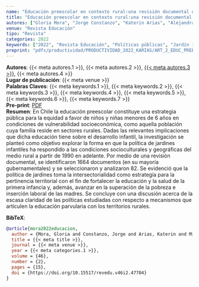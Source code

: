 ```yaml
---
name: "Educación preescolar en contexto rural:una revisión documental de las políticaspúblicas en Chile"
title: "Educación preescolar en contexto rural:una revisión documental de las políticaspúblicas en Chile"
autores: ["Gloria Mora", "Jorge Constanzo", "Katerin Arias", "Alejandra Millahual"]
venue: "Revista Educación"
tipo: "Revista"
categories: 2022
keywords: ["2022", "Revista Educación", "Políticas públicas", "Jardín infantil", "Ruralidad", "Educación parvularia", "Chile"]
preprint: "pdfs/productividad/PRODUCTIVIDAD_2022_KARIAS/ART_2_EDUC_PREESCO_RURAL_MORA _ARIAS_2022_SCIELO.pdf"
---
```

**Autores**: {{< meta autores.1 >}}, {{< meta autores.2 >}}, [{{< meta autores.3 >}}](../members/current/Katerin Arias.qmd), {{< meta autores.4 >}}    
**Lugar de publicación**: {{< meta venue >}}     
**Palabras Claves**: {{< meta keywords.1 >}}, {{< meta keywords.2 >}}, {{< meta keywords.3 >}}, {{< meta keywords.4 >}}, {{< meta keywords.5 >}}, {{< meta keywords.6 >}}, {{< meta keywords.7 >}}     
**Pre-print**: [PDF](../{{< meta preprint >}})    
**Resumen**: En Chile la educación preescolar constituye una estrategia pública para la equidad a favor de niños y niñas menores de 6 años en condiciones de vulnerabilidad socioeconómica, como aquella población cuya familia reside en sectores rurales. Dadas las relevantes implicaciones que dicha educación tiene sobre el desarrollo infantil, la investigación se planteó como objetivo explorar la forma en que la política de jardines infantiles ha respondido a las condiciones socioculturales y geográficas del medio rural a partir de 1990 en adelante. Por medio de una revisión documental, se identificaron 1664 documentos (en su mayoría gubernamentales) y se seleccionaron y analizaron 82. Se evidenció que la política de jardines toma la intersectorialidad como estrategia para la pertinencia territorial con el fin de fortalecer la educación y la salud de la primera infancia y, además, avanzar en la superación de la pobreza e inserción laboral de las madres. Se concluye con una discusión acerca de la escasa claridad de las políticas estudiadas con respecto a mecanismos que articulen la educación parvularia con los territorios rurales.


**BibTeX**:
```bibtex
@article{mora2022educacion,
  author = {Mora, Gloria and Constanzo, Jorge and Arias, Katerin and Millahual, Alejandra},
  title = {{< meta title >}},
  journal = {{< meta venue >}},
  year = {{< meta categories.1 >}},
  volume = {46},
  number = {2},
  pages = {15},
  doi = {https://doi.org/10.15517/revedu.v46i2.47704}
}
```
